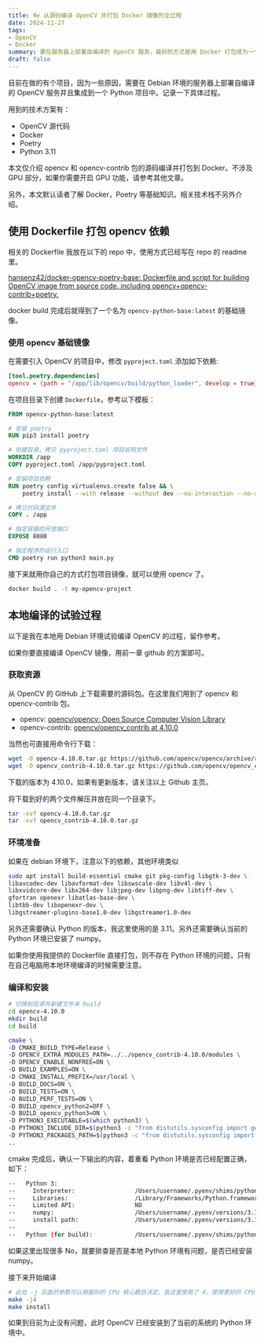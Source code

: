 ```yaml
---
title: 👓 从源码编译 OpenCV 并打包 Docker 镜像的全过程
date: 2024-11-27
tags:
- OpenCV
- Docker
summary: 要在服务器上部署自编译的 OpenCV 服务，最好的方式是用 Docker 打包成为一个独立的镜像并发布到服务器。过程实在挺复杂的做个记录。
draft: false
---
```


目前在做的有个项目，因为一些原因，需要在 Debian 环境的服务器上部署自编译的 OpenCV 服务并且集成到一个 Python 项目中。记录一下具体过程。

用到的技术方案有：
- OpenCV 源代码
- Docker
- Poetry
- Python 3.11

本文仅介绍 opencv 和 opencv-contrib 包的源码编译并打包到 Docker。不涉及 GPU 部分，如果你需要开启 GPU 功能，请参考其他文章。

另外，本文默认读者了解 Docker，Poetry 等基础知识。相关技术栈不另外介绍。

## 使用 Dockerfile 打包 opencv 依赖

相关的 Dockerfile 我放在以下的 repo 中，使用方式已经写在 repo 的 readme 里。

[hansenz42/docker-opencv-poetry-base: Dockerfile and script for building OpenCV image from source code. including opencv+opencv-contrib+poetry.](https://github.com/hansenz42/docker-opencv-poetry-base)

docker build 完成后就得到了一个名为 `opencv-python-base:latest` 的基础镜像。

### 使用 opencv 基础镜像

在需要引入 OpenCV 的项目中，修改 `pyproject.toml` 添加如下依赖:

```toml
[tool.poetry.dependencies]
opencv = {path = "/app/lib/opencv/build/python_loader", develop = true}
```

在项目目录下创建 `Dockerfile`，参考以下模板：

```dockerfile
FROM opencv-python-base:latest

# 安装 poetry
RUN pip3 install poetry

# 创建目录，拷贝 pyproject.toml 项目说明文件
WORKDIR /app
COPY pyproject.toml /app/pyproject.toml

# 安装项目依赖
RUN poetry config virtualenvs.create false && \
    poetry install --with release --without dev --no-interaction --no-ansi --no-root

# 拷贝代码源文件
COPY . /app

# 指定容器的开放端口
EXPOSE 8080

# 指定程序的运行入口
CMD poetry run python3 main.py
```

接下来就用你自己的方式打包项目镜像，就可以使用 opencv 了。

```bash
docker build . -t my-opencv-project
```

## 本地编译的试验过程

以下是我在本地用 Debian 环境试验编译 OpenCV 的过程，留作参考。

如果你要直接编译 OpenCV 镜像，用前一章 github 的方案即可。

### 获取资源

从 OpenCV 的 GitHub 上下载需要的源码包。在这里我们用到了 opencv 和 opencv-contrib 包。

- opencv: [opencv/opencv: Open Source Computer Vision Library](https://github.com/opencv/opencv)
- opencv-contrib: [opencv/opencv_contrib at 4.10.0](https://github.com/opencv/opencv_contrib/tree/4.10.0)

当然也可直接用命令行下载：

```bash
wget -O opencv-4.10.0.tar.gz https://github.com/opencv/opencv/archive/refs/tags/4.10.0.tar.gz
wget -O opencv_contrib-4.10.0.tar.gz https://github.com/opencv/opencv_contrib/archive/refs/tags/4.10.0.tar.gz
```

下载的版本为 4.10.0，如果有更新版本，请关注以上 Github 主页。

将下载到好的两个文件解压并放在同一个目录下。

```bash
tar -xvf opencv-4.10.0.tar.gz
tar -xvf opencv_contrib-4.10.0.tar.gz
```

### 环境准备

如果在 debian 环境下，注意以下的依赖，其他环境类似

```bash
sudo apt install build-essential cmake git pkg-config libgtk-3-dev \
libavcodec-dev libavformat-dev libswscale-dev libv4l-dev \
libxvidcore-dev libx264-dev libjpeg-dev libpng-dev libtiff-dev \
gfortran openexr libatlas-base-dev \
libtbb-dev libopenexr-dev \
libgstreamer-plugins-base1.0-dev libgstreamer1.0-dev
```

另外还需要确认 Python 的版本，我这里使用的是 3.11。另外还需要确认当前的 Python 环境已安装了 numpy。

如果你使用我提供的 Dockerfile 直接打包，则不存在 Python 环境的问题，只有在自己电脑用本地环境编译的时候需要注意。

### 编译和安装

```bash
# 切换到目录并新建文件夹 build
cd opencv-4.10.0
mkdir build
cd build

cmake \
-D CMAKE_BUILD_TYPE=Release \
-D OPENCV_EXTRA_MODULES_PATH=../../opencv_contrib-4.10.0/modules \
-D OPENCV_ENABLE_NONFREE=ON \
-D BUILD_EXAMPLES=ON \
-D CMAKE_INSTALL_PREFIX=/usr/local \
-D BUILD_DOCS=ON \
-D BUILD_TESTS=ON \
-D BUILD_PERF_TESTS=ON \
-D BUILD_opencv_python2=OFF \
-D BUILD_opencv_python3=ON \
-D PYTHON3_EXECUTABLE=$(which python3) \
-D PYTHON3_INCLUDE_DIR=$(python3 -c "from distutils.sysconfig import get_python_inc; print(get_python_inc())") \
-D PYTHON3_PACKAGES_PATH=$(python3 -c "from distutils.sysconfig import get_python_lib; print(get_python_lib())") \
..
```

cmake 完成后，确认一下输出的内容，着重看 Python 环境是否已经配置正确，如下：

```bash
--   Python 3:
--     Interpreter:                 /Users/username/.pyenv/shims/python3 (ver 3.11.10)
--     Libraries:                   /Library/Frameworks/Python.framework/Versions/3.11/lib/libpython3.11.dylib (ver 3.11.10)
--     Limited API:                 NO
--     numpy:                       /Users/username/.pyenv/versions/3.11.10/lib/python3.11/site-packages/numpy/_core/include (ver 2.1.3)
--     install path:                /Users/username/.pyenv/versions/3.11.10/lib/python3.11/site-packages/cv2/python-3.11
--
--   Python (for build):            /Users/username/.pyenv/shims/python3
```

如果这里出现很多 No，就要排查是否是本地 Python 环境有问题，是否已经安装 numpy。

接下来开始编译

```bash
# 此处 -j 后面的参数可以根据你的 CPU 核心数目决定，我这里使用了 4，使用更好的 CPU 可以提升到 8 甚至 12
make -j4
make install
```
如果到目前为止没有问题，此时 OpenCV 已经安装到了当前的系统的 Python 环境中。
